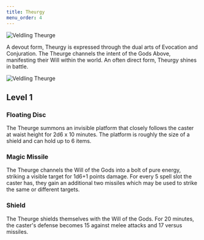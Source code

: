 ```yaml
---
title: Theurgy
menu_order: 4
---
```


![Veldling Theurge](../../images/veldling-theurge.png)

A devout form, Theurgy is expressed through the dual arts of Evocation and Conjuration. The Theurge channels the intent of the Gods Above, manifesting their Will within the world. An often direct form, Theurgy shines in battle.

![Veldling Theurge](../../../images/veldling-theurge.png)

## Level 1

### Floating Disc

The Theurge summons an invisible platform that closely follows the caster at waist height for 2d6 x 10 minutes. The platform is roughly the size of a shield and can hold up to 6 items.

### Magic Missile

The Theurge channels the Will of the Gods into a bolt of pure energy, striking a visible target for 1d6+1 points damage. For every 5 spell slot the caster has, they gain an additional two missiles which may be used to strike the same or different targets.

### Shield

The Theurge shields themselves with the Will of the Gods. For 20 minutes, the caster's defense becomes 15 against melee attacks and 17 versus missiles.
